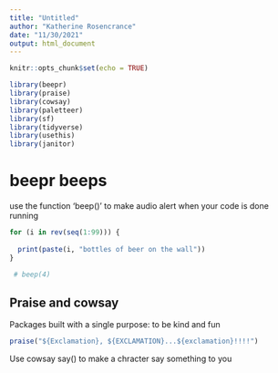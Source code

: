 ```yaml
---
title: "Untitled"
author: "Katherine Rosencrance"
date: "11/30/2021"
output: html_document
---
```


```r
knitr::opts_chunk$set(echo = TRUE)

library(beepr)
library(praise)
library(cowsay)
library(paletteer)
library(sf)
library(tidyverse)
library(usethis)
library(janitor)

```

# beepr beeps

use the function 'beep()' to make audio alert when your code is done running

```r
for (i in rev(seq(1:99))) {
  
  print(paste(i, "bottles of beer on the wall"))
}

 # beep(4)
```

## Praise and cowsay

Packages built with a single purpose: to be kind and fun

```r
praise("${Exclamation}, ${EXCLAMATION}...${exclamation}!!!!")

```

Use cowsay say() to make a chracter say something to you


